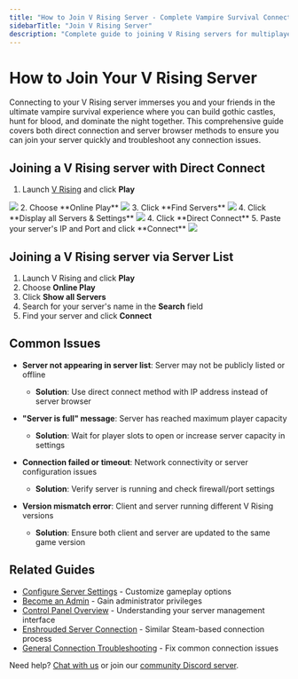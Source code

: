 ```yaml
---
title: "How to Join V Rising Server - Complete Vampire Survival Connection Guide"
sidebarTitle: "Join V Rising Server"
description: "Complete guide to joining V Rising servers for multiplayer vampire survival gameplay. Learn direct connection methods, server browser usage, and troubleshooting for seamless gothic multiplayer experiences."
---
```


# How to Join Your V Rising Server

Connecting to your V Rising server immerses you and your friends in the ultimate vampire survival experience where you can build gothic castles, hunt for blood, and dominate the night together. This comprehensive guide covers both direct connection and server browser methods to ensure you can join your server quickly and troubleshoot any connection issues.

## Joining a V Rising server with Direct Connect

1. Launch [V Rising](https://store.steampowered.com/app/1604030/V_Rising/) and click **Play** 
<Frame>
  <img src="/images/games/vrising/vrising-play.png" />
</Frame>
2. Choose **Online Play**
<Frame>
  <img src="/images/games/vrising/vrising-onlineplay.png" />
</Frame>
3. Click **Find Servers**
<Frame>
  <img src="/images/games/vrising/vrising-findservers.png" />
</Frame>
4. Click **Display all Servers & Settings**
<Frame>
  <img src="/images/games/vrising/vrising-displayallserversandsettings.png" />
</Frame>
4. Click **Direct Connect**
5. Paste your server's IP and Port and click **Connect**
<Frame>
  <img src="/images/games/vrising/vrising-directconnecttoserver.png" />
</Frame>

## Joining a V Rising server via Server List

1. Launch V Rising and click **Play** 
2. Choose  **Online Play** 
3. Click **Show all Servers**
4. Search for your server's name in the **Search** field
5. Find your server and click **Connect**

## Common Issues

- **Server not appearing in server list**: Server may not be publicly listed or offline
  - **Solution**: Use direct connect method with IP address instead of server browser

- **"Server is full" message**: Server has reached maximum player capacity
  - **Solution**: Wait for player slots to open or increase server capacity in settings

- **Connection failed or timeout**: Network connectivity or server configuration issues
  - **Solution**: Verify server is running and check firewall/port settings

- **Version mismatch error**: Client and server running different V Rising versions
  - **Solution**: Ensure both client and server are updated to the same game version

## Related Guides

- [Configure Server Settings](/games/vrising/configure-server-settings) - Customize gameplay options
- [Become an Admin](/games/vrising/become-an-admin) - Gain administrator privileges
- [Control Panel Overview](/panel/overview) - Understanding your server management interface
- [Enshrouded Server Connection](/games/enshrouded/join-server) - Similar Steam-based connection process
- [General Connection Troubleshooting](/games/minecraft/common-errors/connection-timed-out) - Fix common connection issues

Need help? [Chat with us](https://xgamingserver.com/contact) or join our [community Discord server](https://discord.com/invite/Pv8DMpXtma).